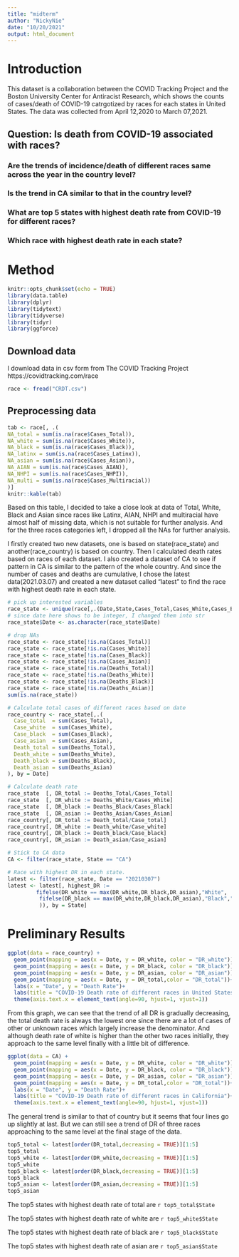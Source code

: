 ```yaml
---
title: "midterm"
author: "NickyNie"
date: "10/20/2021"
output: html_document
---
```

# Introduction
This dataset is a collaboration between the COVID Tracking Project and the Boston University Center for Antiracist Research, which shows the counts of cases/death of COVID-19 catrgotized by races for each states in United States. The data was collected from April 12,2020 to March 07,2021. 

## Question: Is death from COVID-19 associated with races?
### Are the trends of incidence/death of different races same across the year in the country level?
### Is the trend in CA similar to that in the country level?
### What are top 5 states with highest death rate from COVID-19 for different races?
### Which race with highest death rate in each state?

# Method
```r
knitr::opts_chunk$set(echo = TRUE)
library(data.table)
library(dplyr)
library(tidytext)
library(tidyverse)
library(tidyr)
library(ggforce)
```

## Download data
I download data in csv form from The COVID Tracking Project https://covidtracking.com/race
```r
race <- fread("CRDT.csv")
```

## Preprocessing data

```r
tab <- race[, .(
NA_total = sum(is.na(race$Cases_Total)),
NA_white = sum(is.na(race$Cases_White)),
NA_black = sum(is.na(race$Cases_Black)),
NA_latinx = sum(is.na(race$Cases_Latinx)),
NA_asian = sum(is.na(race$Cases_Asian)),
NA_AIAN = sum(is.na(race$Cases_AIAN)),
NA_NHPI = sum(is.na(race$Cases_NHPI)),
NA_multi = sum(is.na(race$Cases_Multiracial))
)]
knitr::kable(tab)
```

Based on this table, I decided to take a close look at data of Total, White, Black and Asian since races like Latinx, AIAN, NHPI and multiracial have almost half of missing data, which is not suitable for further analysis. And for the three races categories left, I dropped all the NAs for further analysis. 

I firstly created two new datasets, one is based on state(race_state) and another(race_country) is based on country. Then I calculated death rates based on races of each dataset. I also created a dataset of CA to see if pattern in CA is similar to the pattern of the whole country. And since the number of cases and deaths are cumulative, I chose the latest data(2021.03.07) and created a new dataset called "latest" to find the race with highest death rate in each state.


```r
# pick up interested variables
race_state <- unique(race[,.(Date,State,Cases_Total,Cases_White,Cases_Black,Cases_Asian,Deaths_Total,Deaths_White,Deaths_Black,Deaths_Asian)])
# since date here shows to be integer, I changed them into str
race_state$Date <- as.character(race_state$Date)

# drop NAs
race_state <- race_state[!is.na(Cases_Total)]
race_state <- race_state[!is.na(Cases_White)]
race_state <- race_state[!is.na(Cases_Black)]
race_state <- race_state[!is.na(Cases_Asian)]
race_state <- race_state[!is.na(Deaths_Total)]
race_state <- race_state[!is.na(Deaths_White)]
race_state <- race_state[!is.na(Deaths_Black)]
race_state <- race_state[!is.na(Deaths_Asian)]
sum(is.na(race_state))

# Calculate total cases of different races based on date
race_country <- race_state[,.(
  Case_total  = sum(Cases_Total),
  Case_white  = sum(Cases_White),
  Case_black  = sum(Cases_Black),
  Case_asian  = sum(Cases_Asian),
  Death_total = sum(Deaths_Total),
  Death_white = sum(Deaths_White),
  Death_black = sum(Deaths_Black),
  Death_asian = sum(Deaths_Asian)
), by = Date]

# Calculate death rate
race_state  [, DR_total := Deaths_Total/Cases_Total]
race_state  [, DR_white := Deaths_White/Cases_White]
race_state  [, DR_black := Deaths_Black/Cases_Black]
race_state  [, DR_asian := Deaths_Asian/Cases_Asian]
race_country[, DR_total := Death_total/Case_total]
race_country[, DR_white := Death_white/Case_white]
race_country[, DR_black := Death_black/Case_black]
race_country[, DR_asian := Death_asian/Case_asian]

# Stick to CA data
CA <- filter(race_state, State == "CA")

# Race with highest DR in each state.
latest <- filter(race_state, Date == "20210307")
latest <- latest[, highest_DR := 
         fifelse(DR_white == max(DR_white,DR_black,DR_asian),"White",
          fifelse(DR_black == max(DR_white,DR_black,DR_asian),"Black","Asian"
          )), by = State]
```

# Preliminary Results
```r
ggplot(data = race_country) + 
  geom_point(mapping = aes(x = Date, y = DR_white, color = "DR_white"))+
  geom_point(mapping = aes(x = Date, y = DR_black, color = "DR_black"))+
  geom_point(mapping = aes(x = Date, y = DR_asian, color = "DR_asian"))+
  geom_point(mapping = aes(x = Date, y = DR_total,color = "DR_total"))+
  labs(x = "Date", y = "Death Rate")+
  labs(title = "COVID-19 Death rate of different races in United States")+
  theme(axis.text.x = element_text(angle=90, hjust=1, vjust=1))
```

From this graph, we can see that the trend of all DR is gradually decreasing, the total death rate is always the lowest one since there are a lot of cases of other or unknown races which largely increase the denominator. And although death rate of white is higher than the other two races initially, they approach to the same level finally with a little bit of difference.

```r
ggplot(data = CA) + 
  geom_point(mapping = aes(x = Date, y = DR_white, color = "DR_white"))+
  geom_point(mapping = aes(x = Date, y = DR_black, color = "DR_black"))+
  geom_point(mapping = aes(x = Date, y = DR_asian, color = "DR_asian"))+
  geom_point(mapping = aes(x = Date, y = DR_total,color = "DR_total"))+
  labs(x = "Date", y = "Death Rate")+
  labs(title = "COVID-19 Death rate of different races in California")+
  theme(axis.text.x = element_text(angle=90, hjust=1, vjust=1))
```

The general trend is similar to that of country but it seems that four lines go up slightly at last. But we can still see a trend of DR of three races approaching to the same level at the final stage of the data.

```r
top5_total <- latest[order(DR_total,decreasing = TRUE)][1:5]
top5_total
top5_white <- latest[order(DR_white,decreasing = TRUE)][1:5]
top5_white
top5_black <- latest[order(DR_black,decreasing = TRUE)][1:5]
top5_black
top5_asian <- latest[order(DR_asian,decreasing = TRUE)][1:5]
top5_asian
```

The top5 states with highest death rate of total are  `r top5_total$State`

The top5 states with highest death rate of white are  `r top5_white$State`

The top5 states with highest death rate of black are  `r top5_black$State`

The top5 states with highest death rate of asian are  `r top5_asian$State`
